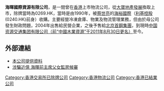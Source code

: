 '''海暉國際資源有限公司'''，是一間曾在[[香港|香港]]上市物流公司，從[[大寶地產發展|大寶地產發展]]換取上市，除牌當時為0269.HK，當時是由1990年，被[[蔡世亮|蔡世亮]]的[[海裕國際|海裕國際]]（[[利基控股|利基控股]](0240.HK)前身）收購。主要經營冷凍倉庫、物業及物流管理業務，但由於母公司發生財政問題，2004年出售給民營企業，之後予售給[[北京|北京]][[首鋼集團|首鋼集團]]，到現時[[中國資源交通|中国资源交通集团有限公司（前“中國木業資源”于2011年8月30日更名）]]至今。

==外部連結==
*[http://webb-site.com/dbpub/orgdata.asp?code=269 本公司提供資料] {{Wayback|url=http://webb-site.com/dbpub/orgdata.asp?code=269 |date=20160314075752 }}
*[http://paper.wenweipo.com/2009/06/14/HK0906140013.htm 涉騙近億 海暉前主席父女監房候審] {{Wayback|url=http://paper.wenweipo.com/2009/06/14/HK0906140013.htm |date=20090617205042 }}

[[Category:香港交易所已除牌公司|Category:香港交易所已除牌公司]]
[[Category:香港物流公司|Category:香港物流公司]]
[[Category:香港已結業公司|Category:香港已結業公司]]